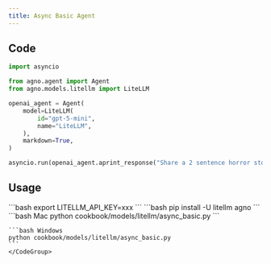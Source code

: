 ```yaml
---
title: Async Basic Agent
---
```


## Code

```python cookbook/models/litellm/async_basic.py
import asyncio

from agno.agent import Agent
from agno.models.litellm import LiteLLM

openai_agent = Agent(
    model=LiteLLM(
        id="gpt-5-mini",
        name="LiteLLM",
    ),
    markdown=True,
)

asyncio.run(openai_agent.aprint_response("Share a 2 sentence horror story"))

```

## Usage

<Steps>
  <Snippet file="create-venv-step.mdx" />

  <Step title="Set your API key">
    ```bash
    export LITELLM_API_KEY=xxx
    ```
  </Step>

  <Step title="Install libraries">
    ```bash
    pip install -U litellm agno
    ```
  </Step>

  <Step title="Run Agent">
    <CodeGroup>
    ```bash Mac
    python cookbook/models/litellm/async_basic.py
    ```

    ```bash Windows
    python cookbook/models/litellm/async_basic.py
    ```
    </CodeGroup>
  </Step>
</Steps>
